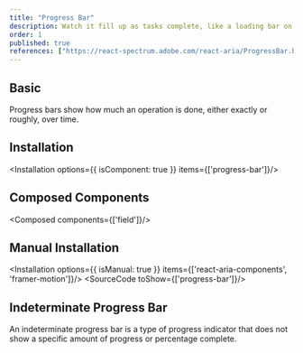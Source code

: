 ```yaml
---
title: "Progress Bar"
description: Watch it fill up as tasks complete, like a loading bar on a game console, offering visual progress updates.
order: 1
published: true
references: ["https://react-spectrum.adobe.com/react-aria/ProgressBar.html#props"]
---
```


## Basic

Progress bars show how much an operation is done, either exactly or roughly, over time.
<How toUse="statuses/progress-bar-demo" />

## Installation
<Installation options={{ isComponent: true }} items={['progress-bar']}/>

## Composed Components
<Composed components={['field']}/>

## Manual Installation
<Installation options={{ isManual: true }} items={['react-aria-components', 'framer-motion']}/>
<SourceCode toShow={['progress-bar']}/>

## Indeterminate Progress Bar

An indeterminate progress bar is a type of progress indicator that does not show a specific amount of progress or percentage complete.
<How toUse="statuses/indeterminate-progress-bar-demo" />
